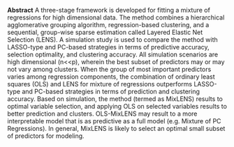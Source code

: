 <span>**Abstract**</span>
A three-stage framework is developed for fitting a mixture of
regressions for high dimensional data. The method combines a
hierarchical agglomerative grouping algorithm, regression-based
clustering, and a sequential, group-wise sparse estimation called
Layered Elastic Net Selection (LENS). A simulation study is used to
compare the method with LASSO-type and PC-based strategies in terms of
predictive accuracy, selection optimality, and clustering accuracy. All
simulation scenarios are high dimensional (n&lt;&lt;p), wherein the best
subset of predictors may or may not vary among clusters. When the group
of most important predictors varies among regression components, the
combination of ordinary least squares (OLS) and LENS for mixture of
regressions outperforms LASSO-type and PC-based strategies in terms of
prediction and clustering accuracy. Based on simulation, the method
(termed as MixLENS) results to optimal variable selection, and applying
OLS on selected variables results to better prediction and clusters.
OLS-MixLENS may result to a more interpretable model that is as
predictive as a full model (e.g. Mixture of PC Regressions). In general,
MixLENS is likely to select an optimal small subset of predictors for
modeling.
